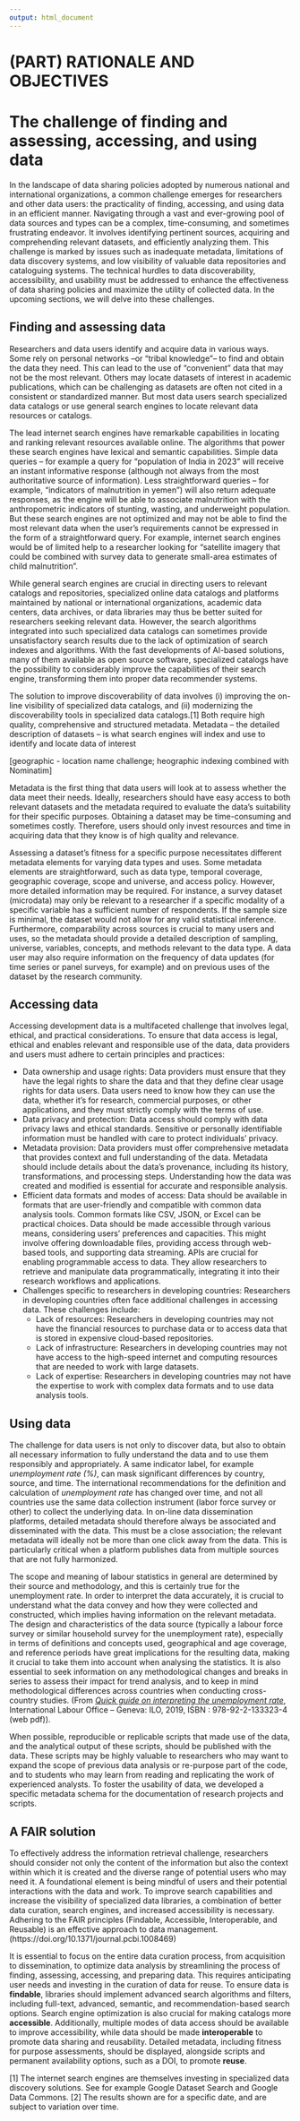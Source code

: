 ```yaml
---
output: html_document
---
```


# (PART) RATIONALE AND OBJECTIVES  {-}

# The challenge of finding and assessing, accessing, and using data {#chapter01}

In the landscape of data sharing policies adopted by numerous national and international organizations, a common challenge emerges for researchers and other data users: the practicality of finding, accessing, and using data in an efficient manner. Navigating through a vast and ever-growing pool of data sources and types can be a complex, time-consuming, and sometimes frustrating endeavor. It involves identifying pertinent sources, acquiring and comprehending relevant datasets, and efficiently analyzing them. This challenge is marked by issues such as inadequate metadata, limitations of data discovery systems, and low visibility of valuable data repositories and cataloguing systems. The technical hurdles to data discoverability, accessibility, and usability must be addressed to enhance the effectiveness of data sharing policies and maximize the utility of collected data. In the upcoming sections, we will delve into these challenges.

## Finding and assessing data

Researchers and data users identify and acquire data in various ways. Some rely on personal networks --or "tribal knowledge"-- to find and obtain the data they need. This can lead to the use of "convenient" data that may not be the most relevant. Others may locate datasets of interest in academic publications, which can be challenging as datasets are often not cited in a consistent or standardized manner. But most data users search specialized data catalogs or use general search engines to locate relevant data resources or catalogs.

The lead internet search engines have remarkable capabilities in locating and ranking relevant resources available online. The algorithms that power these search engines have lexical and semantic capabilities. Simple data queries -- for example a query for "population of India in 2023" will receive an instant informative response (although not always from the most authoritative source of information). Less straightforward queries -- for example, "indicators of malnutrition in yemen") will also return adequate responses, as the engine will be able to associate malnutrition with the anthropometric indicators of stunting, wasting, and underweight population. But these search engines are not optimized and may not be able to find the most relevant data when the user's requirements cannot be expressed in the form of a straightforward query. For example, internet search engines would be of limited help to a researcher looking for "satellite imagery that could be combined with survey data to generate small-area estimates of child malnutrition". 

While general search engines are crucial in directing users to relevant catalogs and repositories, specialized online data catalogs and platforms maintained by national or international organizations, academic data centers, data archives, or data libraries may thus be better suited for researchers seeking relevant data. However, the search algorithms integrated into such specialized data catalogs can sometimes provide unsatisfactory search results due to the lack of optimization of search indexes and algorithms. With the fast developments of AI-based solutions, many of them available as open source software, specialized catalogs have the possibility to considerably improve the capabilities of their search engine, transforming them into proper data recommender systems.

The solution to improve discoverability of data involves (i) improving the on-line visibility of specialized data catalogs, and (ii) modernizing the discoverability tools in specialized data catalogs.[1] Both require high quality, comprehensive and structured metadata. Metadata -- the detailed description of datasets -- is what search engines will index and use to identify and locate data of interest

[geographic - location name challenge; heographic indexing combined with Nominatim]

Metadata is the first thing that data users will look at to assess whether the data meet their needs. Ideally, researchers should have easy access to both relevant datasets and the metadata required to evaluate the data's suitability for their specific purposes. Obtaining a dataset may be time-consuming and sometimes costly. Therefore, users should only invest resources and time in acquiring data that they know is of high quality and relevance.

Assessing a dataset's fitness for a specific purpose necessitates different metadata elements for varying data types and uses. Some metadata elements are straightforward, such as data type, temporal coverage, geographic coverage, scope and universe, and access policy. However, more detailed information may be required. For instance, a survey dataset (microdata) may only be relevant to a researcher if a specific modality of a specific variable has a sufficient number of respondents. If the sample size is minimal, the dataset would not allow for any valid statistical inference. Furthermore, comparability across sources is crucial to many users and uses, so the metadata should provide a detailed description of sampling, universe, variables, concepts, and methods relevant to the data type. A data user may also require information on the frequency of data updates (for time series or panel surveys, for example) and on previous uses of the dataset by the research community.

## Accessing data

Accessing development data is a multifaceted challenge that involves legal, ethical, and practical considerations. To ensure that data access is legal, ethical and enables relevant and responsible use of the data, data providers and users must adhere to certain principles and practices:

- Data ownership and usage rights: Data providers must ensure that they have the legal rights to share the data and that they define clear usage rights for data users. Data users need to know how they can use the data, whether it's for research, commercial purposes, or other applications, and they must strictly comply with the terms of use.
- Data privacy and protection: Data access should comply with data privacy laws and ethical standards. Sensitive or personally identifiable information must be handled with care to protect individuals' privacy.
- Metadata provision: Data providers must offer comprehensive metadata that provides context and full understanding of the data. Metadata should include details about the data's provenance, including its history, transformations, and processing steps. Understanding how the data was created and modified is essential for accurate and responsible analysis. 
- Efficient data formats and modes of access: Data should be available in formats that are user-friendly and compatible with common data analysis tools. Common formats like CSV, JSON, or Excel can be practical choices. Data should be made accessible through various means, considering users' preferences and capacities. This might involve offering downloadable files, providing access through web-based tools, and supporting data streaming. APIs are crucial for enabling programmable access to data. They allow researchers to retrieve and manipulate data programmatically, integrating it into their research workflows and applications.
- Challenges specific to researchers in developing countries: Researchers in developing countries often face additional challenges in accessing data. These challenges include:
   - Lack of resources: Researchers in developing countries may not have the financial resources to purchase data or to access data that is stored in expensive cloud-based repositories.
   - Lack of infrastructure: Researchers in developing countries may not have access to the high-speed internet and computing resources that are needed to work with large datasets.
   - Lack of expertise: Researchers in developing countries may not have the expertise to work with complex data formats and to use data analysis tools.

## Using data

The challenge for data users is not only to discover data, but also to obtain all necessary information to fully understand the data and to use them responsibly and appropriately. A same indicator label, for example *unemployment rate (%)*, can mask significant differences by country, source, and time. The international recommendations for the definition and calculation of *unemployment rate* has changed over time, and not all countries use the same data collection instrument (labor force survey or other) to collect the underlying data. In on-line data dissemination platforms, detailed metadata should therefore always be associated and disseminated with the data. This must be a close association; the relevant metadata will ideally not be more than one click away from the data. This is particularly critical when a platform publishes data from multiple sources that are not fully harmonized.

:::quote
The scope and meaning of labour statistics in general are determined by their source and methodology, and this is certainly true for the unemployment rate. In order to interpret the data accurately, it is crucial to understand what the data convey and how they were collected and constructed, which implies having information on the relevant metadata. The design and characteristics of the data source (typically a labour force survey or similar household survey for the unemployment rate), especially in terms of definitions and concepts used, geographical and age coverage, and reference periods have great implications for the resulting data, making it crucial to take them into account when analysing the statistics. It is also essential to seek information on any methodological changes and breaks in series to assess their impact for trend analysis, and to keep in mind methodological differences across countries when conducting cross-country studies. (From [*Quick guide on interpreting the unemployment rate*](https://ilo.org/wcmsp5/groups/public/---dgreports/---stat/documents/publication/wcms_675155.pdf), International Labour Office – Geneva: ILO, 2019, ISBN : 978-92-2-133323-4 (web pdf)).
:::

When possible, reproducible or replicable scripts that made use of the data, and the analytical output of these scripts, should be published with the data. These scripts may be highly valuable to researchers who may want to expand the scope of previous data analysis or re-purpose part of the code, and to students who may learn from reading and replicating the work of experienced analysts. To foster the usability of data, we developed a specific metadata schema for the documentation of research projects and scripts.  


## A FAIR solution

To effectively address the information retrieval challenge, researchers should consider not only the content of the information but also the context within which it is created and the diverse range of potential users who may need it. A foundational element is being mindful of users and their potential interactions with the data and work. To improve search capabilities and increase the visibility of specialized data libraries, a combination of better data curation, search engines, and increased accessibility is necessary. Adhering to the FAIR principles (Findable, Accessible, Interoperable, and Reusable) is an effective approach to data management. (https://doi.org/10.1371/journal.pcbi.1008469)

It is essential to focus on the entire data curation process, from acquisition to dissemination, to optimize data analysis by streamlining the process of finding, assessing, accessing, and preparing data. This requires anticipating user needs and investing in the curation of data for reuse. To ensure data is **findable**, libraries should implement advanced search algorithms and filters, including full-text, advanced, semantic, and recommendation-based search options. Search engine optimization is also crucial for making catalogs more **accessible**. Additionally, multiple modes of data access should be available to improve accessibility, while data should be made **interoperable** to promote data sharing and reusability. Detailed metadata, including fitness for purpose assessments, should be displayed, alongside scripts and permanent availability options, such as a DOI, to promote **reuse**.

[1] The internet search engines are themselves investing in specialized data discovery solutions. See for example Google Dataset Search and Google Data Commons.
[2] The results shown are for a specific date, and are subject to variation over time.
